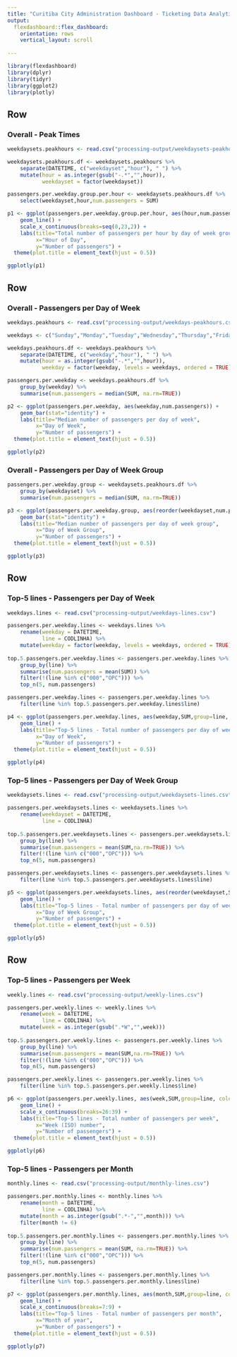 ```yaml
---
title: "Curitiba City Administration Dashboard - Ticketing Data Analytics (Powered by Ophidia)"
output: 
  flexdashboard::flex_dashboard:
    orientation: rows
    vertical_layout: scroll
    
---
```


```r
library(flexdashboard)
library(dplyr)
library(tidyr)
library(ggplot2)
library(plotly)
```

Row {data-height=650}
-------------------------------------
    
### Overall - Peak Times
    
```r

weekdaysets.peakhours <- read.csv("processing-output/weekdaysets-peakhours.csv")

weekdaysets.peakhours.df <- weekdaysets.peakhours %>%
    separate(DATETIME, c("weekdayset","hour"), " ") %>%
    mutate(hour = as.integer(gsub("-.*","",hour)),
           weekdayset = factor(weekdayset))

passengers.per.weekday.group.per.hour <- weekdaysets.peakhours.df %>%
    select(weekdayset,hour,num.passengers = SUM)

p1 <- ggplot(passengers.per.weekday.group.per.hour, aes(hour,num.passengers,group=weekdayset, color=weekdayset)) +
    geom_line() +
    scale_x_continuous(breaks=seq(0,23,2)) +
    labs(title="Total number of passengers per hour by day of week group",
         x="Hour of Day",
         y="Number of passengers") +
  theme(plot.title = element_text(hjust = 0.5))

ggplotly(p1)

```

Row {data-height=400}
-------------------------------------

### Overall - Passengers per Day of Week
    
```r

weekdays.peakhours <- read.csv("processing-output/weekdays-peakhours.csv")

weekdays <- c("Sunday","Monday","Tuesday","Wednesday","Thursday","Friday","Saturday")

weekdays.peakhours.df <- weekdays.peakhours %>%
    separate(DATETIME, c("weekday","hour"), " ") %>%
    mutate(hour = as.integer(gsub("-.*","",hour)),
           weekday = factor(weekday, levels = weekdays, ordered = TRUE))

passengers.per.weekday <- weekdays.peakhours.df %>%
    group_by(weekday) %>%
    summarise(num.passengers = median(SUM, na.rm=TRUE))

p2 <- ggplot(passengers.per.weekday, aes(weekday,num.passengers)) +
    geom_bar(stat="identity") +
    labs(title="Median number of passengers per day of week",
         x="Day of Week",
         y="Number of passengers") +
  theme(plot.title = element_text(hjust = 0.5))

ggplotly(p2)

```
   
### Overall - Passengers per Day of Week Group

```r

passengers.per.weekday.group <- weekdaysets.peakhours.df %>%
    group_by(weekdayset) %>%
    summarise(num.passengers = median(SUM, na.rm=TRUE))

p3 <- ggplot(passengers.per.weekday.group, aes(reorder(weekdayset,num.passengers),num.passengers)) +
    geom_bar(stat="identity") +
    labs(title="Median number of passengers per day of week group",
         x="Day of Week Group",
         y="Number of passengers") +
  theme(plot.title = element_text(hjust = 0.5))

ggplotly(p3)

```   
 
Row {data-height=400}
-------------------------------------

### Top-5 lines - Passengers per Day of Week

```r
weekdays.lines <- read.csv("processing-output/weekdays-lines.csv")

passengers.per.weekday.lines <- weekdays.lines %>%
    rename(weekday = DATETIME,
           line = CODLINHA) %>%
    mutate(weekday = factor(weekday, levels = weekdays, ordered = TRUE))
    
top.5.passengers.per.weekday.lines <- passengers.per.weekday.lines %>%
    group_by(line) %>%
    summarise(num.passengers = mean(SUM)) %>%
    filter(!(line %in% c("000","OPC"))) %>%
    top_n(5, num.passengers)

passengers.per.weekday.lines <- passengers.per.weekday.lines %>%
    filter(line %in% top.5.passengers.per.weekday.lines$line)

p4 <- ggplot(passengers.per.weekday.lines, aes(weekday,SUM,group=line, color=line)) +
    geom_line() +
    labs(title="Top-5 lines - Total number of passengers per day of week",
         x="Day of Week",
         y="Number of passengers") +
  theme(plot.title = element_text(hjust = 0.5))

ggplotly(p4)
```


### Top-5 lines - Passengers per Day of Week Group

```r
weekdaysets.lines <- read.csv("processing-output/weekdaysets-lines.csv")

passengers.per.weekdaysets.lines <- weekdaysets.lines %>%
    rename(weekdayset = DATETIME,
           line = CODLINHA)
    
top.5.passengers.per.weekdaysets.lines <- passengers.per.weekdaysets.lines %>%
    group_by(line) %>%
    summarise(num.passengers = mean(SUM,na.rm=TRUE)) %>%
    filter(!(line %in% c("000","OPC"))) %>%
    top_n(5, num.passengers)

passengers.per.weekdaysets.lines <- passengers.per.weekdaysets.lines %>%
    filter(line %in% top.5.passengers.per.weekdaysets.lines$line)

p5 <- ggplot(passengers.per.weekdaysets.lines, aes(reorder(weekdayset,SUM),SUM,group=line, color=line)) +
    geom_line() +
    labs(title="Top-5 lines - Total number of passengers per day of week group",
         x="Day of Week Group",
         y="Number of passengers") +
  theme(plot.title = element_text(hjust = 0.5))

ggplotly(p5)
```

Row {data-height=400}
-------------------------------------

### Top-5 lines - Passengers per Week

```r
weekly.lines <- read.csv("processing-output/weekly-lines.csv")

passengers.per.weekly.lines <- weekly.lines %>%
    rename(week = DATETIME,
           line = CODLINHA) %>%
    mutate(week = as.integer(gsub(".*W","",week)))
    
top.5.passengers.per.weekly.lines <- passengers.per.weekly.lines %>%
    group_by(line) %>%
    summarise(num.passengers = mean(SUM,na.rm=TRUE)) %>%
    filter(!(line %in% c("000","OPC"))) %>%
    top_n(5, num.passengers)

passengers.per.weekly.lines <- passengers.per.weekly.lines %>%
    filter(line %in% top.5.passengers.per.weekly.lines$line)

p6 <- ggplot(passengers.per.weekly.lines, aes(week,SUM,group=line, color=line)) +
    geom_line() +
    scale_x_continuous(breaks=26:39) +
    labs(title="Top-5 lines - Total number of passengers per week",
         x="Week (ISO) number",
         y="Number of passengers") +
  theme(plot.title = element_text(hjust = 0.5))

ggplotly(p6)
```

### Top-5 lines - Passengers per Month

```r
monthly.lines <- read.csv("processing-output/monthly-lines.csv")

passengers.per.monthly.lines <- monthly.lines %>%
    rename(month = DATETIME,
           line = CODLINHA) %>%
    mutate(month = as.integer(gsub(".*-","",month))) %>%
    filter(month != 6)
    
top.5.passengers.per.monthly.lines <- passengers.per.monthly.lines %>%
    group_by(line) %>%
    summarise(num.passengers = mean(SUM, na.rm=TRUE)) %>%
    filter(!(line %in% c("000","OPC"))) %>%
    top_n(5, num.passengers)

passengers.per.monthly.lines <- passengers.per.monthly.lines %>%
    filter(line %in% top.5.passengers.per.monthly.lines$line)

p7 <- ggplot(passengers.per.monthly.lines, aes(month,SUM,group=line, color=line)) +
    geom_line() +
    scale_x_continuous(breaks=7:9) + 
    labs(title="Top-5 lines - Total number of passengers per month",
         x="Month of year",
         y="Number of passengers") +
  theme(plot.title = element_text(hjust = 0.5))

ggplotly(p7)
```